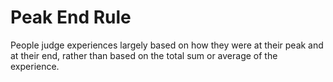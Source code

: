 # Peak End Rule

People judge experiences largely based on how they were at their peak and at their end, rather than based on the total sum or average of the experience.